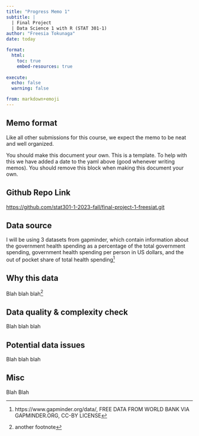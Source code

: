 ```yaml
---
title: "Progress Memo 1"
subtitle: |
  | Final Project 
  | Data Science 1 with R (STAT 301-1)
author: "Freesia Tokunaga"
date: today

format:
  html:
    toc: true
    embed-resources: true
    
execute:
  echo: false
  warning: false

from: markdown+emoji 
---
```


::: {.callout-important}
## Memo format

Like all other submissions for this course, we expect the memo to be neat and well organized.

You should make this document your own. This is a template. To help with this we have added a date to the yaml above (good whenever writing memos). You should remove this block when making this document your own.

:::

::: {.callout-tip icon=false}

## Github Repo Link
[https://github.com/stat301-1-2023-fall/final-project-1-freesiat.git](https://github.com/stat301-1-2023-fall/final-project-1-freesiat.git)

:::

## Data source

I will be using 3 datasets from gapminder, which contain information about the government health spending as a percentage of the total government spending, government health spending per person in US dollars, and the out of pocket share of total health spending^[https://www.gapminder.org/data/, FREE DATA FROM WORLD BANK VIA GAPMINDER.ORG, CC-BY LICENSE]

## Why this data

Blah blah blah^[another footnote]

## Data quality & complexity check

Blah blah blah

## Potential data issues

Blah blah blah

## Misc

Blah Blah
